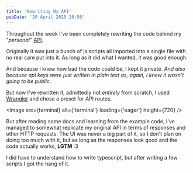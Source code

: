 ```yaml
---
title: 'Rewriting My API'
pubDate: '20 April 2025 20:56'
---
```



Throughout the week I've been completely rewriting the code behind my "*personal*" [API](https://api.invisyarcticfox.uk/).

Originally it was just a bunch of js scripts all imported into a single file with no real care put into it. As long as it did what I wanted, it was good enough.

And because I knew how bad the code could be, I kept it private. *And also because api keys were just written in plain text as, again, I knew it wasn't going to be public*.

But now I've rewritten it, admittedly not *entirely* from scratch, I used [Wrangler](https://developers.cloudflare.com/workers/wrangler/) and chose a preset for API routes.

<Image src={terminal} alt={'terminal'} loading={'eager'} height={720} />

But after reading some docs and learning from the example code, I've managed to somewhat replicate my original API in terms of responses and other HTTP requests. The UI was never a big part of it, so I don't plan on doing too much with it, but as long as the responses look good and the code actually works, **LGTM** :3

I did have to understand how to write typescript, but after writing a few scripts I got the hang of it.